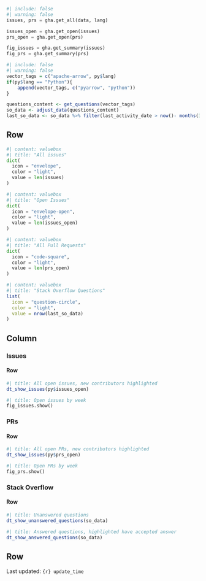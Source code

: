 ```python
#| include: false
#| warning: false
issues, prs = gha.get_all(data, lang)

issues_open = gha.get_open(issues)
prs_open = gha.get_open(prs)

fig_issues = gha.get_summary(issues)
fig_prs = gha.get_summary(prs)
```

```r
#| include: false
#| warning: false
vector_tags = c("apache-arrow", py$lang)
if(py$lang == "Python"){
    append(vector_tags, c("pyarrow", "python"))
}

questions_content <- get_questions(vector_tags)
so_data <- adjust_data(questions_content)
last_so_data <- so_data %>% filter(last_activity_date > now()- months(3))
```

## Row  {height="20%"}

```python
#| content: valuebox
#| title: "All issues"
dict(
  icon = "envelope",
  color = "light",
  value = len(issues)
)
```

```python
#| content: valuebox
#| title: "Open Issues"
dict(
  icon = "envelope-open",
  color = "light",
  value = len(issues_open)
)
```

```python
#| content: valuebox
#| title: "All Pull Requests"
dict(
  icon = "code-square",
  color = "light",
  value = len(prs_open)
)
```

```r
#| content: valuebox
#| title: "Stack Overflow Questions"
list(
  icon = "question-circle",
  color = "light",
  value = nrow(last_so_data)
)
```

## Column {.tabset}

### Issues

#### Row 
```r
#| title: All open issues, new contributors highlighted
dt_show_issues(py$issues_open)
```


```python
#| title: Open issues by week
fig_issues.show()
```

### PRs

#### Row 

```r
#| title: All open PRs, new contributors highlighted
dt_show_issues(py$prs_open)
```


```python
#| title: Open PRs by week
fig_prs.show()
```

### Stack Overflow

#### Row 

```r
#| title: Unanswered questions
dt_show_unanswered_questions(so_data)
```

```r
#| title: Answered questions, highlighted have accepted answer
dt_show_answered_questions(so_data)
```

## Row {height="1%"}

Last updated: `{r} update_time`